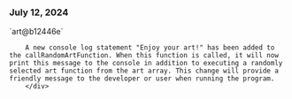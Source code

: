 ### July 12, 2024

<div style={{ display: "table", width: "auto" }}>

  <div style={{ display: "table-row", width: "auto" }}>
      <Snippet file="chips/wrappers.mdx" />
        <div style={{ float: "left", display: "table-column", paddingLeft: "30px", width: "calc(80% - 30px)" }}>
        `art@b12446e`

        A new console log statement "Enjoy your art!" has been added to the callRandomArtFunction. When this function is called, it will now print this message to the console in addition to executing a randomly selected art function from the art array. This change will provide a friendly message to the developer or user when running the program.
        </div>

  </div>

</div>
